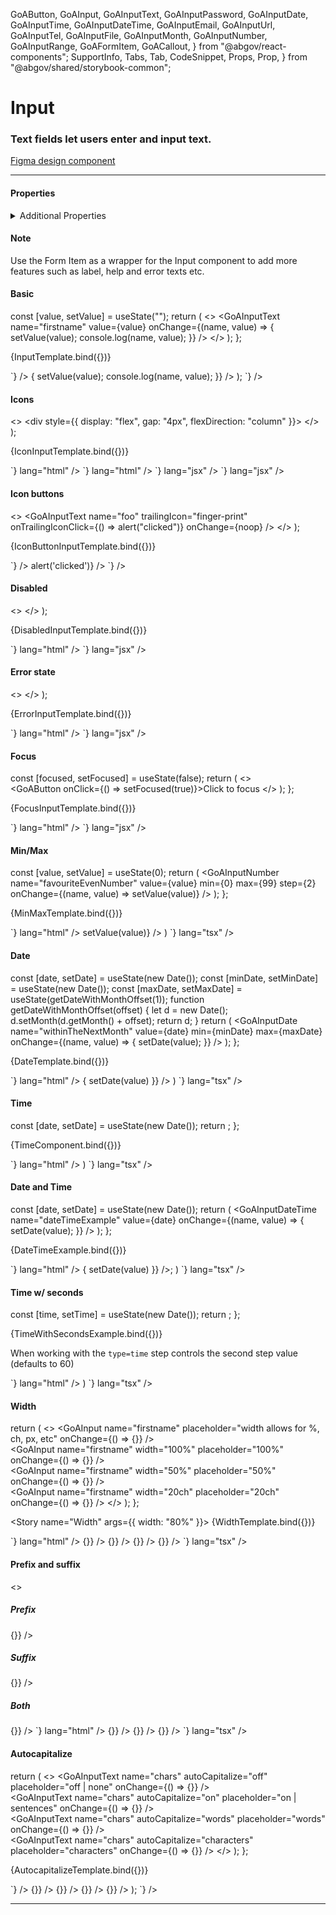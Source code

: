   GoAButton,
  GoAInput,
  GoAInputText,
  GoAInputPassword,
  GoAInputDate,
  GoAInputTime,
  GoAInputDateTime,
  GoAInputEmail,
  GoAInputUrl,
  GoAInputTel,
  GoAInputFile,
  GoAInputMonth,
  GoAInputNumber,
  GoAInputRange,
  GoAFormItem,
  GoACallout,
} from "@abgov/react-components";
  SupportInfo,
  Tabs,
  Tab,
  CodeSnippet,
  Props,
  Prop,
} from "@abgov/shared/storybook-common";

<Meta title="Components/Inputs" component={GoAInput} />

# Input

### Text fields let users enter and input text.

[Figma design component](https://www.figma.com/file/3pb2IK8s2QUqWieH79KdN7/DIO-DS---Components?node-id=133%3A186)

---

#### Properties

<Props showTabs={true}>
  <Prop
    name="type"
    type="text | number | password | email | search | tel | date | datetime-locale | time | url | week"
    defaultValue="text"
    description="Sets the type of the input field"
  />
  <Prop
    name="name"
    lang="angular"
    type="string"
    description="Name of input value that is received in the _change event"
  />
  <Prop
    name="name"
    lang="react"
    type="string"
    required={true}
    description="Name of input value that is received in the _change event"
  />
  <Prop
    name="value"
    lang="angular"
    type="string"
    description="Bound to value"
  />
  <Prop
    name="value"
    lang="react"
    type="string"
    required={true}
    description="Bound to value"
  />
  <Prop
    name="placeholder"
    type="string"
    description="Text displayed within the input when no value is set"
  />
  <Prop
    name="leadingIcon"
    type="GoAIconType"
    description="Icon shown to the left of the text"
  />
  <Prop
    name="trailingIcon"
    type="GoAIconType"
    description="Icon shown to the right of the text"
  />
  <Prop
    name="disabled"
    type="boolean"
    defaultValue="false"
    description="Disable this control. It will not receive focus or events"
  />
  <Prop
    name="handleTrailingIconClick"
    lang="angular"
    type="boolean"
    defaultValue="false"
    description="Flag that will result in an icon button component being rendered instead of an icon"
  />
  <Prop
    name="focused"
    type="boolean"
    defaultValue="false"
    description="Sets the cursor focus to the input"
  />
  <Prop
    name="readOnly"
    type="boolean"
    defaultValue="false"
    description="Makes the input readonly"
  />
  <Prop
    name="error"
    type="boolean"
    defaultValue="false"
    description="Sets the input to an error state"
  />
  <Prop
    name="width"
    type="string"
    defaultValue="30ch"
    description="Set the width of the text input area"
  />
  <Prop
    name="min"
    type="string | date"
    description="A string value *must* be in ISO 8601 format"
  />
  <Prop
    name="max"
    type="string | date"
    description="A string value *must* be in ISO 8601 format"
  />
  <Prop
    name="step"
    type="number"
    description="By how much number of day or time value will change by"
  />
  <Prop
    name="ariaLabel"
    type="string"
    description="Defines how the input will be translated for the screen reader. If not specified it will fall back to the name"
  />
  <Prop
    name="prefix"
    type="string"
    description="Text that comes before the input"
  />
  <Prop
    name="suffix"
    type="string"
    description="Text that comes after the input"
  />
  <Prop
    name="autoCapitalize"
    type="on | off | none | sentences | words | characters"
    defaultValue="off"
    description="Controls whether and how text input is automatically capitalized as it is entered/edited by the user."
  />
  <Prop
    name="_trailingIconClick"
    lang="angular"
    type="CustomEvent"
    description="onclick function invoked when trailing icon is clicked"
  />
  <Prop
    name="onChange"
    lang="react"
    type="(name: string, value: string | Date | number) => void"
    required={true}
    description="Callback function invoked when input value is changed. The value type varies on the component type ie. GoAInput vs GoAInputDate"
  />
  <Prop
    name="onTrailingIconClick"
    lang="react"
    type="() => void"
    description="onclick function invoked when trailing icon is clicked"
  />
</Props>

<details>
  <summary>Additional Properties</summary>
  <Props showTabs={true}>
    <Prop
      name="mt"
      type="none | 3xs | 2xs | xs | s | m | l | xl | 2xl | 3xl"
      defaultValue="none"
      description="Top margin"
    />
    <Prop
      name="mr"
      type="none | 3xs | 2xs | xs | s | m | l | xl | 2xl | 3xl"
      defaultValue="none"
      description="Right margin"
    />
    <Prop
      name="mb"
      type="none | 3xs | 2xs | xs | s | m | l | xl | 2xl | 3xl"
      defaultValue="none"
      description="Bottom margin"
    />
    <Prop
      name="ml"
      type="none | 3xs | 2xs | xs | s | m | l | xl | 2xl | 3xl"
      defaultValue="none"
      description="Left margin"
    />
  </Props>
</details>

#### Note

<Story name="Information">
  <GoACallout type="information">
    Use the Form Item as a wrapper for the Input component to add more features
    such as label, help and error texts etc.
  </GoACallout>
</Story>


#### Basic

  const [value, setValue] = useState("");
  return (
    <>
      <GoAInputText
        name="firstname"
        value={value}
        onChange={(name, value) => {
          setValue(value);
          console.log(name, value);
        }}
      />
    </>
  );
};

<Story name="Basic">{InputTemplate.bind({})}</Story>

<Tabs>
  <Tab label="Web Component" hidden={true}>
    <CodeSnippet
      lang="html"
      code={`
        <goa-input id="foo" name="foo" />
      `}
    />
    <CodeSnippet
      lang="js"
      code={`
        document.querySelector('#foo').addEventListener('_change', (e) => {
          console.log(e.detail.name, e.detail.value);
        });
      `}
    />
  </Tab>
  <Tab label="Angular">
    <CodeSnippet
      lang="html"
      code={`
        <goa-input goaValue [formControl]="reactiveFormCtrl" [value]="reactiveFormCtrl.value"></goa-input>
      `}
    />
    <CodeSnippet
      lang="ts"
      code={`
        export class SomeComponent {
          reactiveFormCtrl = new FormControl("reactive form");
        }
      `}
    />
  </Tab>
  <Tab label="React">
    <CodeSnippet
      lang="jsx"
      code={`
        const [value, setValue] = useState('');
        return (
          <>
            <GoAInputText
              name="firstname"
              value={value}
              onChange={(name, value) => {
                setValue(value);
                console.log(name, value);
              }}
            />
          </>
        );
      `}
    />
  </Tab>
</Tabs>

#### Icons

  <>
    <div style={{ display: "flex", gap: "4px", flexDirection: "column" }}>
      <GoAInputText name="foo" leadingIcon="finger-print" onChange={noop} />
      <GoAInputText name="foo" trailingIcon="finger-print" onChange={noop} />
    </div>
  </>
);

<Story name="Icons">{IconInputTemplate.bind({})}</Story>

<Tabs>
  <Tab label="Web Component" hidden={true}>
    <CodeSnippet
      code={`<goa-input leadingicon="finger-print" />`}
      lang="html"
    />
    <CodeSnippet
      code={`<goa-input trailingicon="finger-print" />`}
      lang="html"
    />
  </Tab>
  <Tab label="Angular">
    <CodeSnippet
      code={`<goa-input leadingIcon="finger-print"></goa-input>`}
      lang="html"
    />
    <CodeSnippet
      code={`<goa-input trailingIcon="finger-print"></goa-input>`}
      lang="html"
    />
  </Tab>
  <Tab label="React">
    <CodeSnippet code={`<GoAInput leadingIcon="finger-print" />`} lang="jsx" />
    <CodeSnippet code={`<GoAInput trailingIcon="finger-print" />`} lang="jsx" />
  </Tab>
</Tabs>

#### Icon buttons

  <>
    <GoAInputText
      name="foo"
      trailingIcon="finger-print"
      onTrailingIconClick={() => alert("clicked")}
      onChange={noop}
    />
  </>
);

<Story name="Icon Buttons">{IconButtonInputTemplate.bind({})}</Story>

<Tabs>
  <Tab label="Web Component" hidden={true}>
    <CodeSnippet
      code={`<goa-input id="secret" trailingicon="finger-print" />`}
      lang="html"
    />
    <CodeSnippet
      lang="js"
      code={`
        var el = document.getElementById('secret')
        el.addEventListener('_trailingIconClick', clickHandler);
        // to later remove the event listener
        el.removeEventListener('_trailingIconClick', clickHandler);
      `}
    />
  </Tab>
  <Tab label="Angular">
    <CodeSnippet
      lang="html"
      code={`
        <goa-input
          id="secret"
          handleTrailingIconClick="true"
          (_trailingIconClick)="handleClick()"
          trailingIcon="finger-print"
        >
        </goa-input>
      `}
    />
    <CodeSnippet
      lang="js"
      code={`
        export class SomeComponent {
          handleClick() {
            console.log('handleClick');
          }
        }
      `}
    />
  </Tab>
  <Tab label="React">
    <CodeSnippet
      lang="jsx"
      code={`
        <GoAInputText
          name="secret"
          trailingIcon="finger-print"
          onTrailingIconClick={() => alert('clicked')} />
      `}
    />
  </Tab>
</Tabs>

#### Disabled

  <>
    <GoAInput name="foo" disabled={true} value="Disabled" onChange={noop} />
  </>
);

<Story name="Disabled">{DisabledInputTemplate.bind({})}</Story>

<Tabs>
  <Tab label="Web Component" hidden={true}>
    <CodeSnippet
      code={`<goa-input disabled="true" placeholder="Find by name" />`}
      lang="html"
    />
  </Tab>
  <Tab label="Angular">
    <CodeSnippet
      code={`<goa-input disabled="true" placeholder="Find by name"></goa-input>`}
      lang="html"
    />
  </Tab>
  <Tab label="React">
    <CodeSnippet
      code={`<GoAInput disabled={true} placeholder="Find by name" />`}
      lang="jsx"
    />
  </Tab>
</Tabs>

#### Error state

  <>
    <GoAInput name="foo" error={true} value="Some value" onChange={noop} />
  </>
);

<Story name="Error">{ErrorInputTemplate.bind({})}</Story>

<Tabs>
  <Tab label="Web Component" hidden={true}>
    <CodeSnippet code={`<goa-input error  />`} lang="html" />
  </Tab>
  <Tab label="Angular">
    <CodeSnippet code={`<goa-input error></goa-input>`} lang="html" />
  </Tab>
  <Tab label="React">
    <CodeSnippet code={`<GoAInput name="foo" error={true} />`} lang="jsx" />
  </Tab>
</Tabs>

#### Focus

  const [focused, setFocused] = useState(false);
  return (
    <>
      <GoAInput
        name="foo"
        focused={focused}
        value="Some value"
        onChange={noop}
      />
      <br />
      <GoAButton onClick={() => setFocused(true)}>Click to focus</GoAButton>
    </>
  );
};

<Story name="Focus">{FocusInputTemplate.bind({})}</Story>

<Tabs>
  <Tab label="Web Component" hidden={true}>
    <CodeSnippet code={`<goa-input />`} lang="html" />
  </Tab>
  <Tab label="Angular">
    <CodeSnippet code={`<goa-input ></goa-input>`} lang="html" />
  </Tab>
  <Tab label="React">
    <CodeSnippet code={`<GoAInput name="foo" />`} lang="jsx" />
  </Tab>
</Tabs>

#### Min/Max

  const [value, setValue] = useState(0);
  return (
    <GoAInputNumber
      name="favouriteEvenNumber"
      value={value}
      min={0}
      max={99}
      step={2}
      onChange={(name, value) => setValue(value)}
    />
  );
};

<Story name="Min / Max">{MinMaxTemplate.bind({})}</Story>

<Tabs>
  <Tab label="Angular">
    <CodeSnippet
      code={`<goa-input name="favouriteEvenNumber" type="number" min="0" max="99" step="2"></goa-input>`}
      lang="html"
    />
  </Tab>
  <Tab label="React">
    <CodeSnippet
      code={`
      const [value, setValue] = useState('');
      return (
        <GoAInputNumber
          name="favouriteEvenNumber"
          value={value}
          min={0}
          max={99}
          step={2}
          onChange={(name, value) => setValue(value)}
        />
      )
    `}
      lang="tsx"
    />
  </Tab>
</Tabs>

#### Date

  const [date, setDate] = useState(new Date());
  const [minDate, setMinDate] = useState(new Date());
  const [maxDate, setMaxDate] = useState(getDateWithMonthOffset(1));
  function getDateWithMonthOffset(offset) {
    let d = new Date();
    d.setMonth(d.getMonth() + offset);
    return d;
  }
  return (
    <GoAInputDate
      name="withinTheNextMonth"
      value={date}
      min={minDate}
      max={maxDate}
      onChange={(name, value) => {
        setDate(value);
      }}
    />
  );
};

<Story name="Date">{DateTemplate.bind({})}</Story>

<Tabs>
  <Tab label="Angular">
    <CodeSnippet
      code={`
        export class MyComponent {
          date = format(new Date(), "yyyy-MM-dd");
          minDate = format(new Date(), "yyyy-MM-dd");
          maxDate = format(this.getDateWithMonthOffset(1), "yyyy-MM-dd");
          reactiveDateFormCtrl = new FormControl(date);
          getDateWithMonthOffset(offset) {
            const d = new Date();
            d.setMonth(d.getMonth() + offset);
            return d;
          }
          onChange(e: any) {
            this.date = e.detail.value;
          }
        }
      `}
      lang="ts"
    />
    <CodeSnippet
      code={`
        <goa-input
          goaValue
          type="date"
          name="withinTheNextMonth"
          [min]="minDate"
          [max]="maxDate"
          [formControl]="reactiveDateFormCtrl"
          [value]="reactiveDateFormCtrl.value"
        >
        </goa-input>
      `}
      lang="html"
    />
  </Tab>
  <Tab label="React">
    <CodeSnippet
      code={`
        const [date, setDate] = useState(new Date());
        const [minDate, setMinDate] = useState(new Date());
        const [maxDate, setMaxDate] = useState(getDateWithMonthOffset(1));
        function getDateWithMonthOffset(offset) {
          const d = new Date();
          d.setMonth(d.getMonth() + offset);
          return d;
        }
        return (
          <GoAInputDate
            name="withinTheNextMonth"
            value={date}
            min={minDate}
            max={maxDate}
            onChange={(name, value) => {
              setDate(value)
            }}
          />
        )
      `}
      lang="tsx"
    />
  </Tab>
</Tabs>

#### Time

  const [date, setDate] = useState(new Date());
  return <GoAInputTime name="timeExample" value={date} step={1} />;
};

<Story name="Time">{TimeComponent.bind({})}</Story>

<Tabs>
  <Tab label="Angular">
    <CodeSnippet
      code={`
        export class MyComponent {
          time = format(new Date(), "HH:mm:ss");
          reactiveTimeFormCtrl = new FormControl(this.time);
        }
      `}
      lang="ts"
    />
    <CodeSnippet
      code={`
        <goa-input
          goaValue
          type="time"
          name="timeExample"
          [formControl]="reactiveTimeFormCtrl"
          [value]="reactiveTimeFormCtrl.value"
          step="1"
        >
        </goa-input>
      `}
      lang="html"
    />
  </Tab>
  <Tab label="React">
    <CodeSnippet
      code={`
        const [date, setDate] = useState(new Date());
        return (
          <GoAInputTime
            name="timeExample"
            value={date}
            step={1}
          />
        )
      `}
      lang="tsx"
    />
  </Tab>
</Tabs>

#### Date and Time

  const [date, setDate] = useState(new Date());
  return (
    <GoAInputDateTime
      name="dateTimeExample"
      value={date}
      onChange={(name, value) => {
        setDate(value);
      }}
    />
  );
};

<Story name="Date and Time">{DateTimeExample.bind({})}</Story>

<Tabs>
  <Tab label="Angular">
    <CodeSnippet
      code={`
        export class MyComponent {
          dateTime = format(new Date(), "yyyy-MM-dd HH:mm")
        }
      `}
      lang="ts"
    />
    <CodeSnippet
      code={`
        <goa-input
          type="datetime-local"
          name="dateTimeExample"
          [value]="date"
        >
        </goa-input>
      `}
      lang="html"
    />
  </Tab>
  <Tab label="React">
    <CodeSnippet
      code={`
        const [date, setDate] = useState(new Date());
        return (
          return <GoAInputDateTime
            name="dateTimeExample"
            value={date}
            onChange={(name, value) => {
              setDate(value)
            }}
          />;
        )
      `}
      lang="tsx"
    />
  </Tab>
</Tabs>

#### Time w/ seconds

  const [time, setTime] = useState(new Date());
  return <GoAInputTime name="timeseconnds" value={time} step={1} />;
};

<Story name="Time with seconds">{TimeWithSecondsExample.bind({})}</Story>

When working with the `type=time` step controls the second step value (defaults to 60)

<Tabs>
  <Tab label="Angular">
    <CodeSnippet
      code={`
        export class MyComponent {
          dateTime = format(new Date(), "HH:mm:ss")
          reactiveDateTimeFormCtrl = new FormControl(this.dateTime);
        }
      `}
      lang="ts"
    />
    <CodeSnippet
      code={`
        <goa-input
          goaValue
          type="time"
          name="dateTimeExample"
          step="1"
          [formControl]="reactiveDateTimeFormCtrl"
          [value]="reactiveDateTimeFormCtrl.value"
        >
        </goa-input>
      `}
      lang="html"
    />
  </Tab>
  <Tab label="React">
    <CodeSnippet
      code={`
        const [time, setTime] = useState(new Date());
        return (
          <GoAInputTime
            name="timeseconnds"
            value={time}
            step={1}
          />
        )
      `}
      lang="tsx"
    />
  </Tab>
</Tabs>

#### Width

  return (
    <>
      <GoAInput
        name="firstname"
        placeholder="width allows for %, ch, px, etc"
        onChange={() => {}}
      />
      <br />
      <GoAInput
        name="firstname"
        width="100%"
        placeholder="100%"
        onChange={() => {}}
      />
      <br />
      <GoAInput
        name="firstname"
        width="50%"
        placeholder="50%"
        onChange={() => {}}
      />
      <br />
      <GoAInput
        name="firstname"
        width="20ch"
        placeholder="20ch"
        onChange={() => {}}
      />
    </>
  );
};

<Story name="Width" args={{ width: "80%" }}>
  {WidthTemplate.bind({})}
</Story>

<Tabs>
  <Tab label="Web Component" hidden={true}>
    <CodeSnippet
      code={`
        <goa-input name="firstname" />
        <goa-input name="firstname" width="100%" />
        <goa-input name="firstname" width="50%" />
        <goa-input name="firstname" width="20ch" />
      `}
      lang="html"
    />
  </Tab>
  <Tab label="Angular">
    <CodeSnippet
      code={`
        <goa-input name="firstname"></goa-input>
        <goa-input name="firstname" width="100%"></goa-input>
        <goa-input name="firstname" width="50%"></goa-input>
        <goa-input name="firstname" width="20ch"></goa-input>
      `}
      lang="html"
    />
  </Tab>
  <Tab label="React">
    <CodeSnippet
      code={`
        <GoAInput name="firstname" onChange={() => {}} />
        <GoAInput name="firstname" width="100%" onChange={() => {}} />
        <GoAInput name="firstname" width="50%" onChange={() => {}} />
        <GoAInput name="firstname" width="20ch" onChange={() => {}} />
      `}
      lang="tsx"
    />
  </Tab>
</Tabs>

#### Prefix and suffix

<Story name="Prefix and suffix">
  <>
    <h5>Prefix</h5>
    <GoAInput name="input" prefix="$" onChange={() => {}} />
    <h5>Suffix</h5>
    <GoAInput name="input" suffix="items" onChange={() => {}} />
    <h5>Both</h5>
    <GoAInput name="input" prefix="$" suffix="per item" onChange={() => {}} />
  </>
</Story>

<Tabs>
  <Tab label="Angular">
    <CodeSnippet
      code={`
        <goa-input name="input" prefix="$"></goa-input>
        <goa-input name="input" suffix="items"></goa-input>
        <goa-input name="input" prefix="$" suffix="per item"></goa-input>
      `}
      lang="html"
    />
  </Tab>
  <Tab label="React">
    <CodeSnippet
      code={`
        <GoAInput name="input" value="" prefix="$" onChange={() => {}} />
        <GoAInput name="input" value="" suffix="items" onChange={() => {}} />
        <GoAInput name="input" value="" prefix="$" suffix="per item" onChange={() => {}} />
      `}
      lang="tsx"
    />
  </Tab>
</Tabs>

#### Autocapitalize

  return (
    <>
      <GoAInputText
        name="chars"
        autoCapitalize="off"
        placeholder="off | none"
        onChange={() => {}}
      />
      <br />
      <GoAInputText
        name="chars"
        autoCapitalize="on"
        placeholder="on | sentences"
        onChange={() => {}}
      />
      <br />
      <GoAInputText
        name="chars"
        autoCapitalize="words"
        placeholder="words"
        onChange={() => {}}
      />
      <br />
      <GoAInputText
        name="chars"
        autoCapitalize="characters"
        placeholder="characters"
        onChange={() => {}}
      />
    </>
  );
};

<Story name="Auto capitalize">{AutocapitalizeTemplate.bind({})}</Story>

<Tabs>
  <Tab label="Web Component" hidden={true}>
    <CodeSnippet
      lang="html"
      code={`
        <goa-input type="text" name="chars" autoCapitalize="off" placeholder="off | none"}>
        <goa-input type="text" name="chars" autoCapitalize="on" placeholder="on | sentences" />
        <goa-input type="text" name="chars" autoCapitalize="words" placeholder="words" />
        <goa-input type="text" name="chars" autoCapitalize="characters" placeholder="characters" />
    `}
    />
  </Tab>
  <Tab label="Angular">
    <CodeSnippet
      lang="html"
      code={`
        <goa-input type="text" name="chars" autoCapitalize="off" placeholder="off | none"></goa-input>
        <goa-input type="text" name="chars" autoCapitalize="on" placeholder="on | sentences"></goa-input>
        <goa-input type="text" name="chars" autoCapitalize="words" placeholder="words"></goa-input>
        <goa-input type="text" name="chars" autoCapitalize="characters" placeholder="characters"></goa-input>
    `}
    />
  </Tab>
  <Tab label="React">
    <CodeSnippet
      lang="jsx"
      code={`
        return (
          <>
            <GoAInputText name="chars" autoCapitalize="off" placeholder="off | none" onChange={() => {}} />
            <GoAInputText name="chars" autoCapitalize="on" placeholder="on | sentences" onChange={() => {}} />
            <GoAInputText name="chars" autoCapitalize="words" placeholder="words" onChange={() => {}} />
            <GoAInputText name="chars" autoCapitalize="characters" placeholder="characters" onChange={() => {}} />
          </>
        );
    `}
    />
  </Tab>
</Tabs>

---

<SupportInfo />

